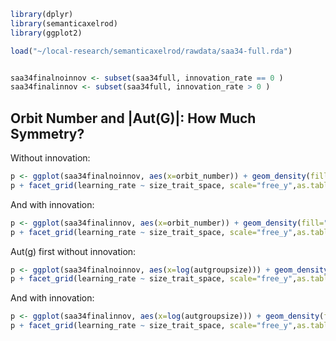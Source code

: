 ```r
library(dplyr)
library(semanticaxelrod)
library(ggplot2)

load("~/local-research/semanticaxelrod/rawdata/saa34-full.rda")


saa34finalnoinnov <- subset(saa34full, innovation_rate == 0 )
saa34finalinnov <- subset(saa34full, innovation_rate > 0 )

```

## Orbit Number and |Aut(G)|:  How Much Symmetry? ##

Without innovation:

```r

p <- ggplot(saa34finalnoinnov, aes(x=orbit_number)) + geom_density(fill="red")
p + facet_grid(learning_rate ~ size_trait_space, scale="free_y",as.table=FALSE)

```

And with innovation:

```r

p <- ggplot(saa34finalinnov, aes(x=orbit_number)) + geom_density(fill="red")
p + facet_grid(learning_rate ~ size_trait_space, scale="free_y",as.table=FALSE)

```

Aut(g) first without innovation:

```r

p <- ggplot(saa34finalnoinnov, aes(x=log(autgroupsize))) + geom_density(fill="red")
p + facet_grid(learning_rate ~ size_trait_space, scale="free_y",as.table=FALSE)

```

And with innovation:

```r

p <- ggplot(saa34finalinnov, aes(x=log(autgroupsize))) + geom_density(fill="red")
p + facet_grid(learning_rate ~ size_trait_space, scale="free_y",as.table=FALSE)

```



